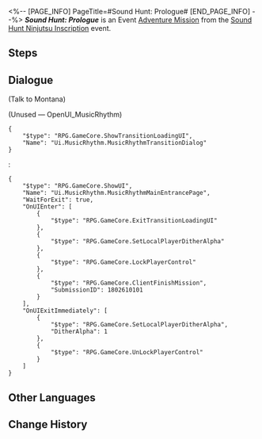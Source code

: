 <%-- [PAGE_INFO]
PageTitle=#Sound Hunt: Prologue#
[END_PAGE_INFO] --%>
{{Stub|Dialogue.}}
{{Mission Infobox
|id            = 8026101
|title         = 
|image         = Mission Sound Hunt Prologue.png{{subst:void|<!--$UPLOAD:<<SpriteOutput/Chronicle/8026101.png>-<Mission Sound Hunt Prologue.png>-<Fate's Atlas Images>>-->}}
|type          = Adventure
|event_name    = Sound Hunt Ninjutsu Inscription
|chapter       = Sound Hunt Ninjutsu Inscription
|requirements  = 
* [[Trailblaze Continuance]] ''[[Battles Without Ninja and Humanity]]'' completed
* [[Trailblaze Continuance]] ''[[When the Stars of Ingenuity Shine]]'' completed
|summary       = Paperfold University's anniversary is happening in full swing and the music party &mdash; the biggest event in this festival &mdash; is about to begin. As recommended by Robin, you have become the manager of the stage performance band, with Rappa at the band's center position. Gather your bandmates and immerse yourselves in this musical celebration together!
|characters    = Trailblazer
|startLocation = [[Penacony]] - [[Penacony Paperfold University College]]
|world         = Penacony
|area          = Penacony Paperfold University College
|prev          = 
|next          = Sound Hunt: Initiation
|rewards       = Stellar Jade*10; Traveler's Guide*2; Lost Crystal*2; Credit*20,000
}}
'''''Sound Hunt: Prologue''''' is an Event [[Adventure Mission]] from the [[Sound Hunt Ninjutsu Inscription]] event.

==Steps==


<!--
==Gameplay Notes==

--><!--
==Trial Character==

-->
==Dialogue==
{{Stub Dialogue}}

;(Talk to Montana)


;(Unused &mdash; OpenUI_MusicRhythm)
<pre>{
	"$type": "RPG.GameCore.ShowTransitionLoadingUI",
	"Name": "Ui.MusicRhythm.MusicRhythmTransitionDialog"
}</pre>
:<pre>{
	"$type": "RPG.GameCore.ShowUI",
	"Name": "Ui.MusicRhythm.MusicRhythmMainEntrancePage",
	"WaitForExit": true,
	"OnUIEnter": [
		{
			"$type": "RPG.GameCore.ExitTransitionLoadingUI"
		},
		{
			"$type": "RPG.GameCore.SetLocalPlayerDitherAlpha"
		},
		{
			"$type": "RPG.GameCore.LockPlayerControl"
		},
		{
			"$type": "RPG.GameCore.ClientFinishMission",
			"SubmissionID": 1802610101
		}
	],
	"OnUIExitImmediately": [
		{
			"$type": "RPG.GameCore.SetLocalPlayerDitherAlpha",
			"DitherAlpha": 1
		},
		{
			"$type": "RPG.GameCore.UnLockPlayerControl"
		}
	]
}</pre>
{{Dialogue End}}

==Other Languages==
{{Other Languages
|en   = Sound Hunt: Prologue
|zhs  = 音律狩猎•前序
|zht  = 音律狩獵•前序
|ja   = 音律狩猟・前書き
|ko   = 음률 사냥•전서
|es   = Cacería del Sonido: Prólogo
|fr   = Chasse au son&nbsp;: Prologue
|ru   = Музыкальная охота: Пролог
|th   = ทำนองไล่ล่า: อารัมภบท
|vi   = Săn Bắn Âm Luật: Lời Tựa
|de   = Klangjagd: Der Prolog
|id   = Perburuan Nada: Prolog
|pt   = Caça ao Som: Prólogo
}}

==Change History==
{{Change History|2.6}}
